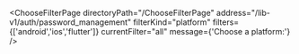 


<ChooseFilterPage
    directoryPath="/ChooseFilterPage"
    address="/lib-v1/auth/password_management"
    filterKind="platform"
    filters={['android','ios','flutter']}
    currentFilter="all"
    message={'Choose a platform:'}
/>
